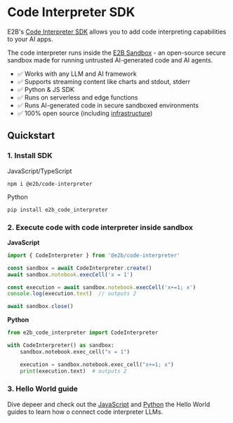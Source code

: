 # Code Interpreter SDK
E2B's [Code Interpreter SDK](https://github.com/e2b-dev/code-interpreter) allows you to add code interpreting capabilities to your AI apps.

The code interpreter runs inside the [E2B Sandbox](https://github.com/e2b-dev/e2b) - an open-source secure sandbox made for running untrusted AI-generated code and AI agents.
- ✅ Works with any LLM and AI framework
- ✅ Supports streaming content like charts and stdout, stderr
- ✅ Python & JS SDK
- ✅ Runs on serverless and edge functions
- ✅ Runs AI-generated code in secure sandboxed environments
- ✅ 100% open source (including [infrastructure](https://github.com/e2b-dev/infra))

## Quickstart

### 1. Install SDK

JavaScript/TypeScript
```
npm i @e2b/code-interpreter
```

Python
```
pip install e2b_code_interpreter
```

### 2. Execute code with code interpreter inside sandbox

**JavaScript**
```ts
import { CodeInterpreter } from '@e2b/code-interpreter'

const sandbox = await CodeInterpreter.create()
await sandbox.notebook.execCell('x = 1')

const execution = await sandbox.notebook.execCell('x+=1; x')
console.log(execution.text)  // outputs 2

await sandbox.close()
```

**Python**
```py
from e2b_code_interpreter import CodeInterpreter

with CodeInterpreter() as sandbox:
    sandbox.notebook.exec_cell("x = 1")

    execution = sandbox.notebook.exec_cell("x+=1; x")
    print(execution.text)  # outputs 2
```

### 3. Hello World guide
Dive depeer and check out the [JavaScript](/hello-world/js) and [Python](/hello-world/py) the Hello World guides to learn how o connect code interpreter LLMs.


